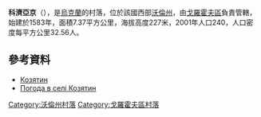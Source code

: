 {{coord|50|34|31|N|24|39|13|E|scale:30000|display=title}}

'''科濟亞京'''（{{lang-uk|Козятин}}），是[[烏克蘭|烏克蘭]]的村落，位於該國西部[[沃倫州|沃倫州]]，由[[戈羅霍夫區|戈羅霍夫區]]負責管轄，始建於1583年，面積7.37平方公里，海拔高度227米，2001年人口240，人口密度每平方公里32.56人。

==參考資料==
*[http://w1.c1.rada.gov.ua/pls/z7503/A005?rdat1=31.03.2014&rf7571=4811 Козятин] {{Wayback|url=http://w1.c1.rada.gov.ua/pls/z7503/A005?rdat1=31.03.2014&rf7571=4811 |date=20210305230758 }}
* [http://weather.in.ua/ua/volynskaja/11041 Погода в селі Козятин] {{Wayback|url=http://weather.in.ua/ua/volynskaja/11041 |date=20160305210705 }}

[[Category:沃倫州村落|Category:沃倫州村落]]
[[Category:戈羅霍夫區村落|Category:戈羅霍夫區村落]]


{{Volyn-geo-stub}}
